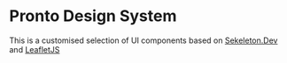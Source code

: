 # Pronto Design System

This is a customised selection of UI components based on [Sekeleton.Dev](https://www.skeleton.dev/) and [LeafletJS](https://leafletjs.com/)